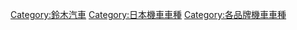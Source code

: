 
[[Category:鈴木汽車|Category:鈴木汽車]]
[[Category:日本機車車種|Category:日本機車車種]]
[[Category:各品牌機車車種|Category:各品牌機車車種]]